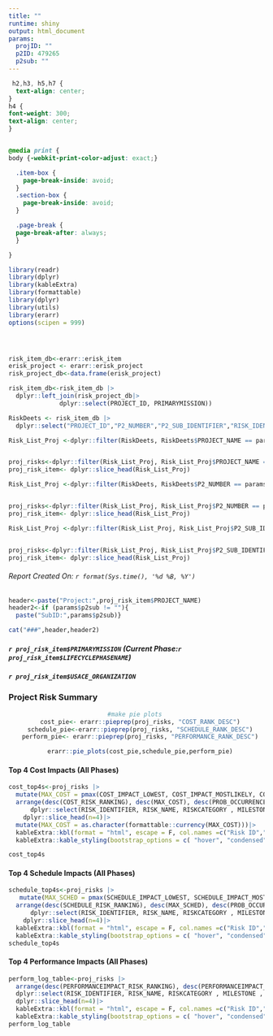 ```yaml
---
title: ""
runtime: shiny
output: html_document
params:
  projID: ""
  p2ID: 479265
  p2sub: ""
---
```


```css
 h2,h3, h5,h7 {
  text-align: center;
}
h4 {
font-weight: 300;
text-align: center;
}


@media print {
body {-webkit-print-color-adjust: exact;}

  .item-box {
    page-break-inside: avoid;
  }
  .section-box {
    page-break-inside: avoid;
  }

  .page-break {
  page-break-after: always;
  }

}
```

```r
library(readr)
library(dplyr) 
library(kableExtra) 
library(formattable)
library(dplyr)
library(utils)
library(erarr)
options(scipen = 999)




risk_item_db<-erarr::erisk_item
erisk_project <- erarr::erisk_project
risk_project_db<-data.frame(erisk_project)

risk_item_db<-risk_item_db |>
  dplyr::left_join(risk_project_db|>
              dplyr::select(PROJECT_ID, PRIMARYMISSION))

RiskDeets <- risk_item_db |>
  dplyr::select("PROJECT_ID","P2_NUMBER","P2_SUB_IDENTIFIER","RISK_IDENTIFIER", "PROJECT_NAME","RISK_NAME","RISKCATEGORY","RISK_STATEMENT" ,"LIFECYCLEPHASENAME","MILESTONE","LIKELIHOOD","DISCIPLINE","PROB_OCCURRENCE", "PERFORMANCEIMPACT","PERFORMANCEIMPACT_IMPCT", "PERFORMANCE_RANK_DESC", "PERFORMANCEIMPACT_RISK_RANKING","COST_IMPACT_LOWEST","COST_IMPACT_MOSTLIKELY","COST_IMPACT_HIGHEST", "COST_RANK_DESC","COST_RISK_RANKING","SCHEDULE_IMPACT_LOWEST","SCHEDULE_IMPACT_MOSTLIKELY","SCHEDULE_IMPACT_HIGHEST", "SCHEDULE_RANK_DESC", "SCHEDULE_RISK_RANKING", "PRIMARYMISSION", "USACE_ORGANIZATION")

```



```r
Risk_List_Proj <-dplyr::filter(RiskDeets, RiskDeets$PROJECT_NAME == params$projID | RiskDeets$P2_NUMBER == params$p2ID)


proj_risks<-dplyr::filter(Risk_List_Proj, Risk_List_Proj$PROJECT_NAME == params$projID)
proj_risk_item<- dplyr::slice_head(Risk_List_Proj)

```

```r
Risk_List_Proj <-dplyr::filter(RiskDeets, RiskDeets$P2_NUMBER == params$p2ID)


proj_risks<-dplyr::filter(Risk_List_Proj, Risk_List_Proj$P2_NUMBER == params$p2ID)
proj_risk_item<- dplyr::slice_head(Risk_List_Proj)
```

```r
Risk_List_Proj <-dplyr::filter(Risk_List_Proj, Risk_List_Proj$P2_SUB_IDENTIFIER == params$p2sub)


proj_risks<-dplyr::filter(Risk_List_Proj, Risk_List_Proj$P2_SUB_IDENTIFIER == params$p2sub)
proj_risk_item<- dplyr::slice_head(Risk_List_Proj)
```

###### Report Created On: `r format(Sys.time(), '%d %B, %Y')`
```r

header<-paste("Project:",proj_risk_item$PROJECT_NAME)
header2<-if (params$p2sub != ""){
  paste("SubID:",params$p2sub)}

cat("###",header,header2)

```

##### `r proj_risk_item$PRIMARYMISSION` (Current Phase:`r proj_risk_item$LIFECYCLEPHASENAME`)
##### `r proj_risk_item$USACE_ORGANIZATION`
### Project Risk Summary 
<center>
```r
#make pie plots 
  cost_pie<- erarr::pieprep(proj_risks, "COST_RANK_DESC")
  schedule_pie<-erarr::pieprep(proj_risks, "SCHEDULE_RANK_DESC")
  perform_pie<- erarr::pieprep(proj_risks, "PERFORMANCE_RANK_DESC")

  erarr::pie_plots(cost_pie,schedule_pie,perform_pie)


```
</center>
#### Top 4 Cost Impacts (All Phases)
``` r
cost_top4s<-proj_risks |>
  mutate(MAX_COST = pmax(COST_IMPACT_LOWEST, COST_IMPACT_MOSTLIKELY, COST_IMPACT_HIGHEST))|>
  arrange(desc(COST_RISK_RANKING), desc(MAX_COST), desc(PROB_OCCURRENCE))|>
      dplyr::select(RISK_IDENTIFIER, RISK_NAME, RISKCATEGORY , MILESTONE , LIKELIHOOD, MAX_COST) |>
    dplyr::slice_head(n=4)|>
  mutate(MAX_COST = as.character(formattable::currency(MAX_COST)))|>
  kableExtra::kbl(format = "html", escape = F, col.names =c("Risk ID","Risk Name","Risk Category","Project Milestone","Likelihood", "Cost Impact"), align="clcccc", row.names = FALSE)|>
  kableExtra::kable_styling(bootstrap_options = c( "hover", "condensed", "responsive"))

cost_top4s
```

#### Top 4 Schedule Impacts (All Phases)
``` r
schedule_top4s<-proj_risks |>
   mutate(MAX_SCHED = pmax(SCHEDULE_IMPACT_LOWEST, SCHEDULE_IMPACT_MOSTLIKELY, SCHEDULE_IMPACT_HIGHEST))|>
  arrange(desc(SCHEDULE_RISK_RANKING), desc(MAX_SCHED), desc(PROB_OCCURRENCE))|>
      dplyr::select(RISK_IDENTIFIER, RISK_NAME, RISKCATEGORY , MILESTONE , LIKELIHOOD, MAX_SCHED) |>
    dplyr::slice_head(n=4)|>
  kableExtra::kbl(format = "html", escape = F, col.names =c("Risk ID","Risk Name","Risk Category","Project Milestone","Likelihood", "Schedule Impact (Days)"), align="clcccc", row.names = FALSE)|>
  kableExtra::kable_styling(bootstrap_options = c( "hover", "condensed", "responsive"))
schedule_top4s
```



#### Top 4 Performance Impacts (All Phases)
``` r
perform_log_table<-proj_risks |>
  arrange(desc(PERFORMANCEIMPACT_RISK_RANKING), desc(PERFORMANCEIMPACT_IMPCT), desc(PROB_OCCURRENCE))|>
  dplyr::select(RISK_IDENTIFIER, RISK_NAME, RISKCATEGORY , MILESTONE , LIKELIHOOD, PERFORMANCE_RANK_DESC) |>
  dplyr::slice_head(n=4)|>
  kableExtra::kbl(format = "html", escape = F, col.names =c("Risk ID","Risk Name","Risk Category","Project Milestone","Likelihood", "Performance Impact"), align="clcccc", row.names = FALSE)|>
  kableExtra::kable_styling(bootstrap_options = c( "hover", "condensed", "responsive"))
perform_log_table
```

